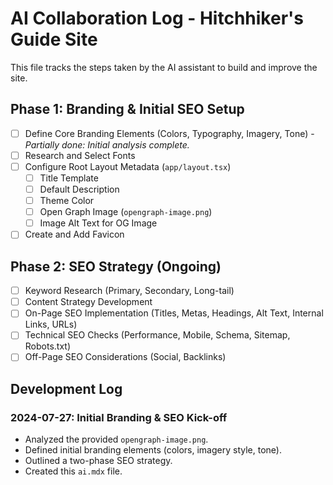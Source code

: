 # AI Collaboration Log - Hitchhiker's Guide Site

This file tracks the steps taken by the AI assistant to build and improve the site.

## Phase 1: Branding & Initial SEO Setup

- [ ] Define Core Branding Elements (Colors, Typography, Imagery, Tone) - *Partially done: Initial analysis complete.*
- [ ] Research and Select Fonts
- [ ] Configure Root Layout Metadata (`app/layout.tsx`)
    - [ ] Title Template
    - [ ] Default Description
    - [ ] Theme Color
    - [ ] Open Graph Image (`opengraph-image.png`)
    - [ ] Image Alt Text for OG Image
- [ ] Create and Add Favicon

## Phase 2: SEO Strategy (Ongoing)

- [ ] Keyword Research (Primary, Secondary, Long-tail)
- [ ] Content Strategy Development
- [ ] On-Page SEO Implementation (Titles, Metas, Headings, Alt Text, Internal Links, URLs)
- [ ] Technical SEO Checks (Performance, Mobile, Schema, Sitemap, Robots.txt)
- [ ] Off-Page SEO Considerations (Social, Backlinks)

## Development Log

### 2024-07-27: Initial Branding & SEO Kick-off
- Analyzed the provided `opengraph-image.png`.
- Defined initial branding elements (colors, imagery style, tone).
- Outlined a two-phase SEO strategy.
- Created this `ai.mdx` file.

